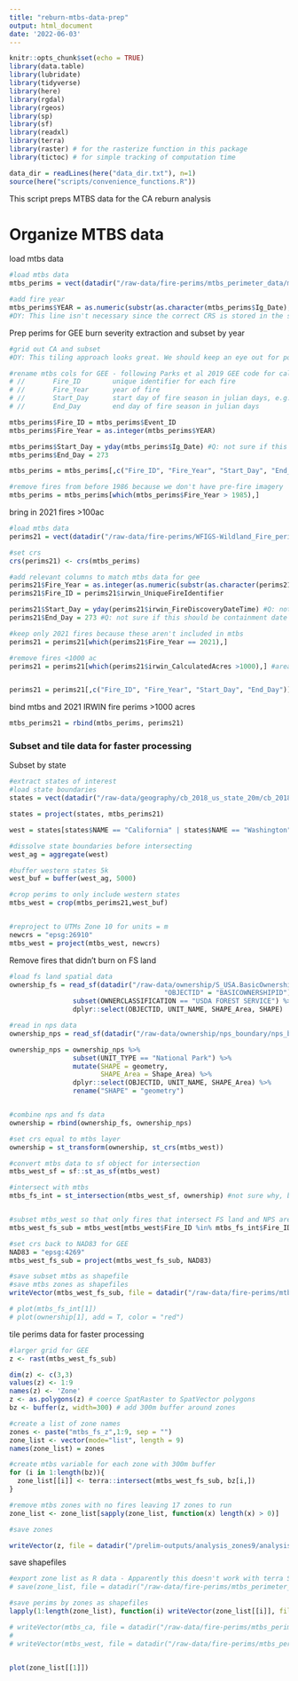 ```yaml
---
title: "reburn-mtbs-data-prep"
output: html_document
date: '2022-06-03'
---
```


```r
knitr::opts_chunk$set(echo = TRUE)
library(data.table)
library(lubridate)
library(tidyverse)
library(here)
library(rgdal)
library(rgeos)
library(sp)
library(sf)
library(readxl)
library(terra)
library(raster) # for the rasterize function in this package
library(tictoc) # for simple tracking of computation time

data_dir = readLines(here("data_dir.txt"), n=1)
source(here("scripts/convenience_functions.R"))

```

This script preps MTBS data for the CA reburn analysis

# Organize MTBS data

load mtbs data

```r
#load mtbs data
mtbs_perims = vect(datadir("/raw-data/fire-perims/mtbs_perimeter_data/mtbs_perims_DD.shp")) #Mercator (EPSG: 4269)

#add fire year
mtbs_perims$YEAR = as.numeric(substr(as.character(mtbs_perims$Ig_Date), 1,4)) 
#DY: This line isn't necessary since the correct CRS is stored in the shapefile: crs(mtbs_perims) = 'epsg:4269'
```


Prep perims for GEE burn severity extraction and subset by year
```r
#grid out CA and subset
#DY: This tiling approach looks great. We should keep an eye out for possible cases where edge effects might be an issue, and if they exist, add a buffer to the grid.

#rename mtbs cols for GEE - following Parks et al 2019 GEE code for calculating CBI
# //       Fire_ID        unique identifier for each fire
# //       Fire_Year      year of fire
# //       Start_Day      start day of fire season in julian days, e.g. June 15 = 166
# //       End_Day        end day of fire season in julian days

mtbs_perims$Fire_ID = mtbs_perims$Event_ID
mtbs_perims$Fire_Year = as.integer(mtbs_perims$YEAR)

mtbs_perims$Start_Day = yday(mtbs_perims$Ig_Date) #Q: not sure if this should be actual start date or average for CA?
mtbs_perims$End_Day = 273

mtbs_perims = mtbs_perims[,c("Fire_ID", "Fire_Year", "Start_Day", "End_Day")]

#remove fires from before 1986 because we don't have pre-fire imagery
mtbs_perims = mtbs_perims[which(mtbs_perims$Fire_Year > 1985),]
```


bring in 2021 fires >100ac
```r
#load mtbs data
perims21 = vect(datadir("/raw-data/fire-perims/WFIGS-Wildland_Fire_perims_full_history_7_18_22.gdb")) # (EPSG: 4326)

#set crs
crs(perims21) <- crs(mtbs_perims)

#add relevant columns to match mtbs data for gee
perims21$Fire_Year = as.integer(as.numeric(substr(as.character(perims21$irwin_FireDiscoveryDateTime), 1,4))) 
perims21$Fire_ID = perims21$irwin_UniqueFireIdentifier

perims21$Start_Day = yday(perims21$irwin_FireDiscoveryDateTime) #Q: not sure if this should be actual start date or average?
perims21$End_Day = 273 #Q: not sure if this should be containment date (not available in mtbs) or average?

#keep only 2021 fires because these aren't included in mtbs
perims21 = perims21[which(perims21$Fire_Year == 2021),]

#remove fires <1000 ac
perims21 = perims21[which(perims21$irwin_CalculatedAcres >1000),] #area reported in in acres


perims21 = perims21[,c("Fire_ID", "Fire_Year", "Start_Day", "End_Day")]

```

bind mtbs and 2021 IRWIN fire perims >1000 acres
```r
mtbs_perims21 = rbind(mtbs_perims, perims21)

```


### Subset and tile data for faster processing 

Subset by state
```r

#extract states of interest
#load state boundaries
states = vect(datadir("/raw-data/geography/cb_2018_us_state_20m/cb_2018_us_state_20m.shp")) 

states = project(states, mtbs_perims21)

west = states[states$NAME == "California" | states$NAME == "Washington" | states$NAME == "Oregon" | states$NAME == "Idaho" | states$NAME == "Colorado" | states$NAME == "Montana" | states$NAME == "Wyoming" | states$NAME == "Utah" | states$NAME == "Nevada" | states$NAME == "Arizona" | states$NAME == "New Mexico",]

#dissolve state boundaries before intersecting 
west_ag = aggregate(west)

#buffer western states 5k
west_buf = buffer(west_ag, 5000)

#crop perims to only include western states
mtbs_west = crop(mtbs_perims21,west_buf)


#reproject to UTMs Zone 10 for units = m
newcrs = "epsg:26910"
mtbs_west = project(mtbs_west, newcrs)
```

Remove fires that didn't burn on FS land
```r
#load fs land spatial data
ownership_fs = read_sf(datadir("/raw-data/ownership/S_USA.BasicOwnership.gdb"), "BasicOwnership") %>% rename("UNIT_NAME" = "FORESTNAME",
                                       "OBJECTID" = "BASICOWNERSHIPID") %>%
                subset(OWNERCLASSIFICATION == "USDA FOREST SERVICE") %>%
                dplyr::select(OBJECTID, UNIT_NAME, SHAPE_Area, SHAPE)

#read in nps data
ownership_nps = read_sf(datadir("/raw-data/ownership/nps_boundary/nps_boundary.shp"))

ownership_nps = ownership_nps %>%
                subset(UNIT_TYPE == "National Park") %>%
                mutate(SHAPE = geometry,
                       SHAPE_Area = Shape_Area) %>%
                dplyr::select(OBJECTID, UNIT_NAME, SHAPE_Area) %>%
                rename("SHAPE" = "geometry")


#combine nps and fs data
ownership = rbind(ownership_fs, ownership_nps)

#set crs equal to mtbs layer
ownership = st_transform(ownership, st_crs(mtbs_west))  

#convert mtbs data to sf object for intersection
mtbs_west_sf = sf::st_as_sf(mtbs_west) 

#intersect with mtbs 
mtbs_fs_int = st_intersection(mtbs_west_sf, ownership) #not sure why, but this only runs when crs = "epsg:26910" - UTMs


#subset mtbs_west so that only fires that intersect FS land and NPS are included in severity analysis
mtbs_west_fs_sub = mtbs_west[mtbs_west$Fire_ID %in% mtbs_fs_int$Fire_ID]

#set crs back to NAD83 for GEE
NAD83 = "epsg:4269"
mtbs_west_fs_sub = project(mtbs_west_fs_sub, NAD83)

#save subset mtbs as shapefile
#save mtbs zones as shapefiles
writeVector(mtbs_west_fs_sub, file = datadir("/raw-data/fire-perims/mtbs_perimeter_data/mtbs_west_fs_nps_sub.shp"))

# plot(mtbs_fs_int[1])
# plot(ownership[1], add = T, color = "red")
```


tile perims data for faster processing
```r
#larger grid for GEE
z <- rast(mtbs_west_fs_sub)

dim(z) <- c(3,3)
values(z) <- 1:9
names(z) <- 'Zone'
z <- as.polygons(z) # coerce SpatRaster to SpatVector polygons
bz <- buffer(z, width=300) # add 300m buffer around zones

#create a list of zone names
zones <- paste("mtbs_fs_z",1:9, sep = "")
zone_list <- vector(mode="list", length = 9)
names(zone_list) = zones

#create mtbs variable for each zone with 300m buffer
for (i in 1:length(bz)){
  zone_list[[i]] <- terra::intersect(mtbs_west_fs_sub, bz[i,])
}

#remove mtbs zones with no fires leaving 17 zones to run
zone_list <- zone_list[sapply(zone_list, function(x) length(x) > 0)]

#save zones

writeVector(z, file = datadir("/prelim-outputs/analysis_zones9/analysis_zones9.gpkg"))
```

save shapefiles
```r
#export zone list as R data - Apparently this doesn't work with terra Spat- objects (https://github.com/rspatial/terra/issues/549)
# save(zone_list, file = datadir("/raw-data/fire-perims/mtbs_perimeter_data/mtbs_ca_zones/mtbs_ca_zones.RData"))

#save perims by zones as shapefiles
lapply(1:length(zone_list), function(i) writeVector(zone_list[[i]], file = datadir(paste0("/raw-data/fire-perims/mtbs_perimeter_data/mtbs_fs_zones/", names(zone_list[i]), ".shp")),overwrite = TRUE))

# writeVector(mtbs_ca, file = datadir("/raw-data/fire-perims/mtbs_perimeter_data/mtbs_ca_zones/mtbs_ca.shp"), overwrite = TRUE)
# 
# writeVector(mtbs_west, file = datadir("/raw-data/fire-perims/mtbs_perimeter_data/mtbs_ca_zones/mtbs_west.shp"), overwrite = TRUE)


plot(zone_list[[1]])
```


<!-- ---------------------------------------------------------------------------------------- -->
<!-- # Subset FS land -->

<!-- remove fires that did not burn on FS land (keep perims with >=50 ha overlap) -->
<!-- ```{r FS land, eval = FALSE} -->
<!-- #load ca fs land spatial data -->
<!-- fs = vect(datadir("/raw-data/ownership/fsland_ca.gpkg"))  -->
<!-- # plot(fs) -->
<!-- fs = project(fs, newcrs) #project to UTMs -->

<!-- fs_sf = sf::st_as_sf(fs) -->
<!-- mtbs_ca_sf = sf::st_as_sf(mtbs_ca) -->


<!-- # intersect - note that sf is intelligent with attribute data! -->
<!-- fs_mtbs_int <- st_intersection(mtbs_ca_sf, fs_sf) -->
<!-- # plot(mtbs_ca_sf$geometry, axes = TRUE) -->
<!-- # plot(fs_mtbs_int$geometry, add = TRUE, col = 'red') -->

<!-- # add in areas in m2 -->
<!-- fs_area <- fs_mtbs_int %>%  -->
<!--   mutate(area = st_area(.) %>% as.numeric()) -->

<!-- # for each perim, get area overlap with forest service land, then remove areas with <50 ha overlap -->
<!-- fs_area = fs_area %>%  -->
<!--   as_tibble() %>%  -->
<!--   group_by(Event_ID, OWNERCLASSIFICATION) %>%  -->
<!--   summarize(area = sum(area)) %>% -->
<!--   filter(area >= 500000) -->

<!-- #select fire perims that >= 50ha identified in fs_area -->
<!-- fs_mtbs_ca = mtbs_ca[mtbs_ca$Event_ID %in% fs_area$Event_ID,] -->

<!-- #some summary stats/data vis -->
<!-- # fs_mtbs_ca %>% data.frame() %>%  -->
<!-- #   group_by(YEAR) %>%  -->
<!-- #   summarise(acres_yr = sum(BurnBndAc)) %>%  -->
<!-- #   plot(acres_yr ~ YEAR) -->
<!-- ``` -->
